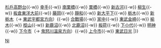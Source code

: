 {{鐵道路線
| 模板名稱 = 日光線 (東武鐵道)
| 名稱 = [[File:Tōbu Tetsudō Logo.svg|40px|東武鐵道|link=東武鐵道]] <small>[[東武鐵道]]</small> [[日光線 (東武鐵道)|日光線]] [[File:Tobu Nikko Line (TN) symbol.svg|20px]]
| 代表色  = orange
| 背景顏色 = #FFFFFF 
| 車站列表 =   （[[Template:伊勢崎線|淺草方向]] ←）[[東武動物公園站|東武動物公園]]{{-w}} [[杉戶高野台站|杉戶高野台]]{{-w}} [[幸手站|幸手]]{{-w}} [[南栗橋站|南栗橋]]{{-w}} [[栗橋站|栗橋]]{{-w}} [[新古河站|新古河]]{{-w}} [[柳生站|柳生]]{{-w}} [[板倉東洋大前站|板倉東洋大前]]{{-w}} [[藤岡站|藤岡]]{{-w}} [[靜和站|靜和]]{{-w}} [[新大平下站|新大平下]]{{-w}} [[栃木站|栃木]]{{-w}} [[新栃木站|新栃木]]（→ [[Template:宇都宮線 (東武鐵道)|東武宇都宮方向]]）{{-w}} [[合戰場站|合戰場]]{{-w}} [[家中站|家中]]{{-w}} [[東武金崎站|東武金崎]]{{-w}} [[榆木站|榆木]]{{-w}} [[樅山站|樅山]]{{-w}} [[新鹿沼站|新鹿沼]]{{-w}} [[北鹿沼站|北鹿沼]]{{-w}} [[板荷站|板荷]]{{-w}} [[下小代站|下小代]]{{-w}} [[明神站|明神]]{{-w}} [[下今市站|下今市]]（→ [[Template:鬼怒川線|鬼怒川溫泉方向]]）{{-w}} [[上今市站|上今市]]{{-w}} [[東武日光站|東武日光]]
|}}<noinclude>
[[Category:東武鐵道路線模板|Ni]]
</noinclude>